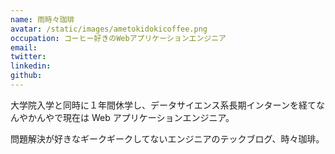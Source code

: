 ```yaml
---
name: 雨時々珈琲
avatar: /static/images/ametokidokicoffee.png
occupation: コーヒー好きのWebアプリケーションエンジニア
email:
twitter:
linkedin:
github:
---
```


大学院入学と同時に１年間休学し、データサイエンス系長期インターンを経てなんやかんやで現在は Web アプリケーションエンジニア。

問題解決が好きなギークギークしてないエンジニアのテックブログ、時々珈琲。
